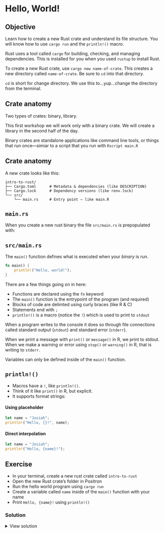 # Hello, World!


::: callout-tip
## Objective

Learn how to create a new Rust crate and understand its file structure. You will know how to use `cargo run` and the `println!()` macro.
:::


Rust uses a tool called `cargo` for building, checking, and managing dependencies. This is installed for you when you used `rustup` to install Rust.

To create a new Rust crate, use `cargo new name-of-crate`. This creates a new directory called `name-of-crate`. Be sure to `cd` into that directory.

::: aside
`cd` is short for change directory. We use this to...yup...change the directory from the terminal.
:::

## Crate anatomy

Two types of crates: binary, library.

::: aside
This first workshop we will work only with a binary crate. We will create a library in the second half of the day.
:::

Binary crates are standalone applications like command line tools, or things that run once—simiar to a script that you run with `Rscript main.R`


## Crate anatomy

A new crate looks like this:

```
intro-to-rust/
├── Cargo.toml      # Metadata & dependencies (like DESCRIPTION)
├── Cargo.lock      # Dependency versions (like renv.lock)
└── src/
    └── main.rs     # Entry point — like main.R
```


## `main.rs`

When you create a new rust binary the file `src/main.rs` is prepopulated with:

::: callout-tip
## `src/main.rs`

The `main()` function defines what is executed when your _binary_ is run.


```rust
fn main() {
    println!("Hello, world!");
}
```

:::

There are a few things going on in here:

- Functions are declared using the `fn` keyword
- The `main()` function is the entrypoint of the program (and required)
- Blocks of code are delimted using curly braces (like R & C)
- Statements end with `;`
- `println!()` is a macro (notice the `!`) which is used to print to `stdout`

::: aside
When a program writes to the console it does so through file connections called standard output (`stdout`) and standard error (`stderr`).

When we print a message with `print()` or `message()` in R, we print to stdout. When we make a warning or error using `stop()` or `warning()` in R, that is writing to `stderr`.
:::


::: callout-important

Variables can only be defined inside of the `main()` function.

:::

## `println!()`

* Macros have a `!`, like `println!()`.
* Think of it like `print()` in R, but explicit.
* It supports format strings:


:::{layout-ncol=2}
#### Using placeholder
```rust
let name = "Josiah";
println!("Hello, {}!", name);
```

#### Direct interpolation
```rust
let name = "Josiah";
println!("Hello, {name}!");
```

:::


## Exercise

- In your terminal, create a new rust crate called `intro-to-rust`
- Open the new Rust crate's folder in Positron
- Run the hello world program using `cargo run`
- Create a variable called `name` inside of the `main()` function with your name
- Print `Hello, {name}!` using `println!()`


### Solution

<details>
<summary>View solution </summary>

In `src/main.rs`

```rust
fn main() {
    let name = "Josiah";
    println!("Hello, {name}!");
}
```

To run it navigate to your terminal and then run `cargo run`.

</details>

